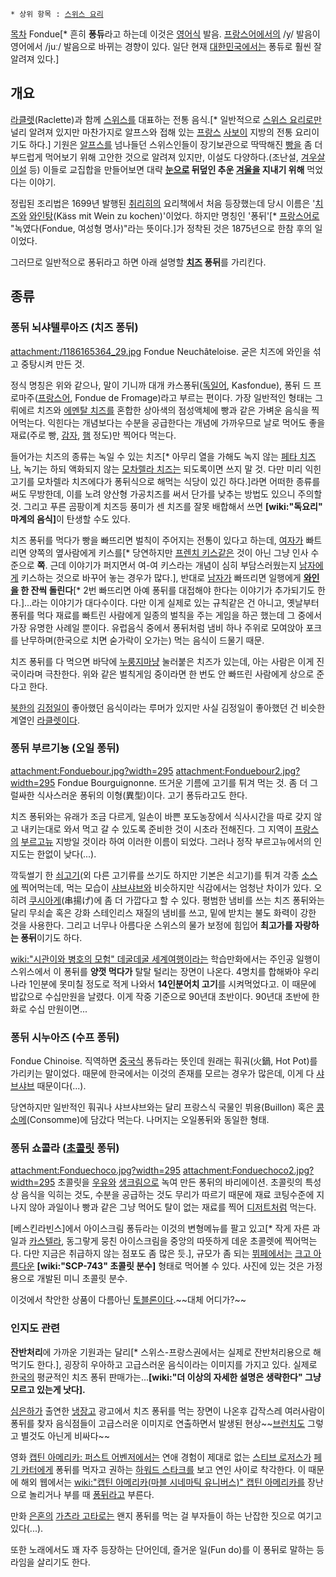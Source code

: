  * 상위 항목 : [[스위스 요리]]
[[목차]]
Fondue[* 흔히 '''퐁듀'''라고 하는데 이것은 [[영어]]식 발음. [[프랑스어]]에서의 /y/ 발음이 영어에서 /juː/ 발음으로 바뀌는 경향이 있다. 일단 현재 [[대한민국]]에서는 퐁듀로 훨씬 잘 알려져 있다.]

== 개요 ==
[[라클렛]](Raclette)과 함께 [[스위스]]를 대표하는 전통 음식.[* 일반적으로 [[스위스 요리]]로만 널리 알려져 있지만 마찬가지로 알프스와 접해 있는 [[프랑스]] [[사보이]] 지방의 전통 요리이기도 하다.] 기원은 [[알프스]]를 넘나들던 스위스인들이 장기보관으로 딱딱해진 [[빵]]을 좀 더 부드럽게 먹어보기 위해 고안한 것으로 알려져 있지만, 이설도 다양하다.(조난설, [[겨우살이]]설 등) 이들로 교집합을 만들어보면 대략 '''[[눈]]으로 뒤덮인 추운 [[겨울]]을 지내기 위해''' 먹었다는 이야기.

정립된 조리법은 1699년 발행된 [[취리히]]의 요리책에서 처음 등장했는데 당시 이름은 '[[치즈]]와 [[와인]]탕(Käss mit Wein zu kochen)'이었다. 하지만 명칭인 '퐁뒤'[* [[프랑스어]]로 "녹였다(Fondue, 여성형 명사)"라는 뜻이다.]가 정착된 것은 1875년으로 한참 후의 일이었다.

그러므로 일반적으로 퐁뒤라고 하면 아래 설명할 '''[[치즈]] 퐁뒤'''를 가리킨다.

== 종류 ==
=== 퐁뒤 뇌샤텔루아즈 (치즈 퐁뒤) ===
attachment:/1186165364_29.jpg
Fondue Neuchâteloise. 굳은 치즈에 와인을 섞고 중탕시켜 만든 것.
 
정식 명칭은 위와 같으나, 말이 기니까 대개 카스퐁뒤([[독일어]], Kasfondue), 퐁뒤 드 프로마주([[프랑스어]], Fondue de Fromage)라고 부르는 편이다.
가장 일반적인 형태는 그뤼에르 치즈와 [[에멘탈 치즈]]를 혼합한 상아색의 점성액체에 빵과 같은 가벼운 음식을 찍어먹는다. 익힌다는 개념보다는 수분을 공급한다는 개념에 가까우므로 날로 먹어도 좋을 재료(주로 빵, [[감자]], [[햄]] 정도)만 찍어다 먹는다.

들어가는 치즈의 종류는 녹일 수 있는 치즈[* 아무리 열을 가해도 녹지 않는 [[페타 치즈]]나, 녹기는 하되 액화되지 않는 [[모차렐라 치즈]]는 되도록이면 쓰지 말 것. 다만 미리 익힌 고기를 모차렐라 치즈에다가 퐁뒤식으로 해먹는 식당이 있긴 하다.]라면 어떠한 종류를 써도 무방한데, 이를 노려 양산형 가공치즈를 써서 단가를 낮추는 방법도 있으니 주의할 것. 그리고 푸른 곰팡이계 치즈등 풍미가 센 치즈를 잘못 배합해서 쓰면 '''[wiki:"독요리" 마계의 음식]'''이 탄생할 수도 있다.

치즈 퐁뒤를 먹다가 빵을 빠뜨리면 벌칙이 주어지는 전통이 있다고 하는데, [[여자]]가 빠트리면 양쪽의 옆사람에게 키스를[* 당연하지만 [[프렌치 키스]]같은 것이 아닌 그냥 인사 수준으로 '''쪽'''. 근데 이야기가 퍼지면서 여-여 키스라는 개념이 심히 부담스러웠는지 [[남자]]에게 키스하는 것으로 바꾸어 놓는 경우가 많다.], 반대로 [[남자]]가 빠뜨리면 일행에게 '''[[와인]]을 한 잔씩 돌린다'''[* 2번 빠뜨리면 아예 퐁뒤를 대접해야 한다는 이야기가 추가되기도 한다.]...라는 이야기가 대다수이다. 다만 이게 실제로 있는 규칙같은 건 아니고, 옛날부터 퐁뒤를 먹다 재료를 빠트린 사람에게 일종의 벌칙을 주는 게임을 하곤 했는데 그 중에서 가장 유명한 사례일 뿐이다. 유럽음식 중에서 퐁뒤처럼 냄비 하나 주위로 모여앉아 포크를 난무하며(한국으로 치면 숟가락이 오가는) 먹는 음식이 드물기 때문. 

치즈 퐁뒤를 다 먹으면 바닥에 [[누룽지]]마냥 눌러붙은 치즈가 있는데, 아는 사람은 이게 진국이라며 극찬한다. 위와 같은 벌칙게임 중이라면 한 번도 안 빠뜨린 사람에게 상으로 준다고 한다.

[[북한]]의 [[김정일]]이 좋아했던 음식이라는 루머가 있지만 사실 김정일이 좋아했던 건 비슷한 계열인 [[라클렛]]이다. 

=== 퐁뒤 부르기뇽 (오일 퐁뒤) ===
attachment:Fonduebour.jpg?width=295 attachment:Fonduebour2.jpg?width=295
Fondue Bourguignonne. 뜨거운 기름에 고기를 튀겨 먹는 것. 좀 더 그럴싸한 식사스러운 퐁뒤의 이형(異型)이다. 고기 퐁듀라고도 한다. 

치즈 퐁뒤와는 유래가 조금 다르게, 일손이 바쁜 포도농장에서 식사시간을 따로 갖지 않고 내키는대로 와서 먹고 갈 수 있도록 준비한 것이 시초라 전해진다. 그 지역이 [[프랑스]]의 [[부르고뉴]] 지방일 것이라 하여 이러한 이름이 되었다. 그러나 정작 부르고뉴에서의 인지도는 한없이 낮다(...).

깍둑썰기 한 [[쇠고기]](외 다른 고기류를 쓰기도 하지만 기본은 쇠고기)를 튀겨 각종 [[소스]]에 찍어먹는데, 먹는 모습이 [[샤브샤브]]와 비슷하지만 식감에서는 엄청난 차이가 있다. 오히려 [[쿠시아게]](串揚げ)에 좀 더 가깝다고 할 수 있다. 평범한 냄비를 쓰는 치즈 퐁뒤와는 달리 무쇠솥 혹은 강화 스테인리스 재질의 냄비를 쓰고, 밑에 받치는 불도 화력이 강한 것을 사용한다. 그리고 너무나 아름다운 스위스의 물가 보정에 힘입어 '''최고가를 자랑하는 퐁뒤'''이기도 하다.

[[wiki:"시관이와 병호의 모험" 데굴데굴 세계여행]]이라는 학습만화에서는 주인공 일행이 스위스에서 이 퐁뒤를 '''양껏 먹다가''' 탈탈 털리는 장면이 나온다. 4명치를 합해봐야 우리나라 1인분에 못미칠 정도로 적게 나와서 '''14인분어치 고기'''를 시켜먹었다고. 이 때문에 밥값으로 수십만원을 날렸다. 이게 작중 기준으로 90년대 초반이다. 90년대 초반에 한화로 수십 만원이면...

=== 퐁뒤 시누아즈 (수프 퐁뒤) ===
Fondue Chinoise. 직역하면 [[중국]]식 퐁듀라는 뜻인데 원래는 훠궈(火鍋, Hot Pot)를 가리키는 말이었다. 때문에 한국에서는 이것의 존재를 모르는 경우가 많은데, 이게 다 [[샤브샤브]] 때문이다(...).

당연하지만 일반적인 훠궈나 샤브샤브와는 달리 프랑스식 국물인 뷔용(Buillon) 혹은 [[콩소메]](Consomme)에 담갔다 먹는다. 나머지는 오일퐁뒤와 동일한 형태.

=== 퐁뒤 쇼콜라 ([[초콜릿]] 퐁뒤) ===
attachment:Fonduechoco.jpg?width=295 attachment:Fonduechoco2.jpg?width=295
초콜릿을 [[우유]]와 [[생크림]]으로 녹여 만든 퐁뒤의 바리에이션. 초콜릿의 특성상 음식을 익히는 것도, 수분을 공급하는 것도 무리가 따르기 때문에 재료 코팅수준에 지나지 않아 과일이나 빵과 같은 그냥 먹어도 탈이 없는 재료를 찍어 [[디저트]]처럼 먹는다.

[베스킨라빈스]에서 아이스크림 퐁듀라는 이것의 변형메뉴를 팔고 있고[* 작게 자른 과일과 [[카스텔라]], 동그랗게 뭉친 아이스크림을 중앙의 따뜻하게 데운 초콜렛에 찍어먹는다. 다만 지금은 취급하지 않는 점포도 좀 많은 듯.], 규모가 좀 되는 [[뷔페]]에서는 [[크고 아름다운]] '''[wiki:"SCP-743" 초콜릿 분수]''' 형태로 먹어볼 수 있다. 사진에 있는 것은 가정용으로 개발된 미니 초콜릿 분수.

이것에서 착안한 상품이 다름아닌 [[토블론]]이다.~~대체 어디가?~~

=== 인지도 관련 ===
'''잔반처리'''에 가까운 기원과는 달리[* 스위스-프랑스권에서는 실제로 잔반처리용으로 해먹기도 한다.], 굉장히 우아하고 고급스러운 음식이라는 이미지를 가지고 있다. 실제로 [[한국]]의 평균적인 치즈 퐁뒤 판매가는...'''[wiki:"더 이상의 자세한 설명은 생략한다" 그냥 모르고 있는게 낫다].'''

[[심은하]]가 출연한 [[냉장고]] 광고에서 치즈 퐁뒤를 먹는 장면이 나온후 갑작스레 여러사람이 퐁뒤를 찾자 음식점들이 고급스러운 이미지로 연출하면서 발생된 현상~~[[브런치]]도 그렇고 별것도 아닌게 비싸다~~

영화 [[캡틴 아메리카: 퍼스트 어벤저]]에서는 연애 경험이 제대로 없는 [[캡틴 아메리카(마블 시네마틱 유니버스)|스티브 로저스]]가 [[페기 카터]]에게 퐁뒤를 먹자고 권하는 [[하워드 스타크]]를 보고 연인 사이로 착각한다. 이 때문에 해외 웹에서는 [[wiki:"캡틴 아메리카(마블 시네마틱 유니버스)" 캡틴 아메리카]]를 장난으로 놀리거나 부를 때 [[퐁뒤]]라고 부른다.

만화 [[은혼]]의 [[가츠라 고타로]]는 왠지 퐁뒤를 먹는 걸 부자들이 하는 난잡한 짓으로 여기고 있다(...).

또한 노래에서도 꽤 자주 등장하는 단어인데, 즐거운 일(Fun do)를 이 퐁뒤로 말하는 등 라임을 살리기도 한다.
